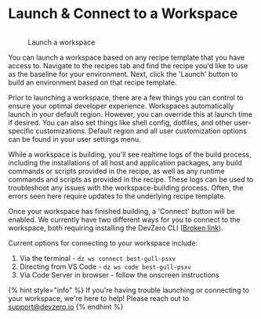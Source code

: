 # Launch & Connect to a Workspace

<figure><img src="../.gitbook/assets/CleanShot 2024-05-01 at 20.53.52@2x (1).png" alt=""><figcaption><p>Launch a workspace</p></figcaption></figure>

You can launch a workspace based on any recipe template that you have access to. Navigate to the recipes tab and find the recipe you'd like to use as the baseline for your environment. Next, click the 'Launch' button to build an environment based on that recipe template.&#x20;

Prior to launching a workspace, there are a few things you can control to ensure your optimal developer experience. Workspaces automatically launch in your default region. However, you can override this at launch time if desired. You can also set things like shell config, dotfiles, and other user-specific customizations. Default region and all user customization options can be found in your user settings menu.&#x20;

While a workspace is building, you'll see realtime logs of the build process, including the installations of all host and application packages, any build commands or scripts provided in the recipe, as well as any runtime commands and scripts as provided in the recipe. These logs can be used to troubleshoot any issues with the workspace-building process. Often, the errors seen here require updates to the underlying recipe template.&#x20;

Once your workspace has finished building, a 'Connect' button will be enabled. We currently have two different ways for you to connect to the workspace, both requiring installing the DevZero CLI ([Broken link](broken-reference "mention")).

Current options for connecting to your workspace include:&#x20;

1. Via the terminal - `dz ws connect best-gull-psxv`
2. Directing from VS Code - `dz ws code best-gull-psxv`
3. Via Code Server in browser - follow the onscreen instructions

{% hint style="info" %}
If you're having trouble launching or connecting to your workspace, we're here to help! Please reach out to support@devzero.io&#x20;
{% endhint %}
